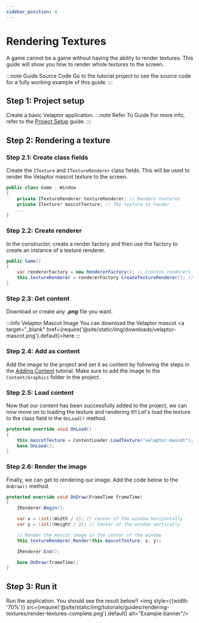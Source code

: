```yaml
---
sidebar_position: 4
---
```



# Rendering Textures

A game cannot be a game without having the ability to render textures. This guide will show you how to render whole
textures to the screen.

:::note Guide Source Code
Go to the <TutorialLink projectName="RenderingTextures" version="v1.0.0-preview.23"/> tutorial project to see the source code for a fully working example of this guide.
:::


## <span class="color-step">Step 1: Project setup</span>

Create a basic Velaptor application.
:::note Refer To Guide
For more info, refer to the [Project Setup](./project-setup) guide.
:::


## <span class="color-step">Step 2: Rendering a texture</span>

### <span class="color-sub-step">Step 2.1: Create class fields</span>

Create the `ITexture` and `ITextureRenderer` class fields. This will be used to render the Velaptor mascot texture to the screen.

```csharp
public class Game : Window
{
    private ITextureRenderer textureRenderer; // Renders textures
    private ITexture? mascotTexture; // The texture to render
    ...
}
```

### <span class="color-sub-step">Step 2.2: Create renderer</span>

In the constructor, create a render factory and then use the factory to create an instance of a texture renderer.

```csharp
public Game()
{
    var rendererFactory = new RendererFactory(); // Creates renderers
    this.textureRenderer = rendererFactory.CreateTextureRenderer(); // Renders textures
}
```

### <span class="color-sub-step">Step 2.3: Get content</span>

Download or create any _**.png**_ file you want.

:::info Velaptor Mascot Image
You can download the Velaptor mascot <a target="\_blank" href={require('@site/static/img/downloads/velaptor-mascot.png').default}>here</a>
:::

### <span class="color-sub-step">Step 2.4: Add as content</span>

Add the image to the project and set it as content by following the steps in the [Adding Content](./adding-content) tutorial.
Make sure to add the image to the `Content/Graphics` folder in the project.

### <span class="color-sub-step">Step 2.5: Load content</span>

Now that our content has been successfully added to the project, we can now move on to loading the texture and
rendering it!! Let's load the texture to the class field in the `OnLoad()` method.

```csharp
protected override void OnLoad()
{
    this.mascotTexture = ContentLoader.LoadTexture("velaptor-mascot");
    base.OnLoad();
}
```

### <span class="color-sub-step">Step 2.6: Render the image</span>

Finally, we can get to rendering our image. Add the code below to the `OnDraw()` method.
```csharp
protected override void OnDraw(FrameTime frameTime)
{
    IRenderer.Begin();

    var x = (int)(Width / 2); // Center of the window horizontally
    var y = (int)(Height / 2); // Center of the window vertically

    // Render the mascot image in the center of the window
    this.textureRenderer.Render(this.mascotTexture, x, y);

    IRenderer.End();

    base.OnDraw(frameTime);
}
```


## <span class="color-step">Step 3: Run it</span>

Run the application. You should see the result below!!
<img style={{width: '70%'}} src={require('@site/static/img/tutorials/guides/rendering-textures/render-textures-complete.png').default} alt="Example banner"/>
